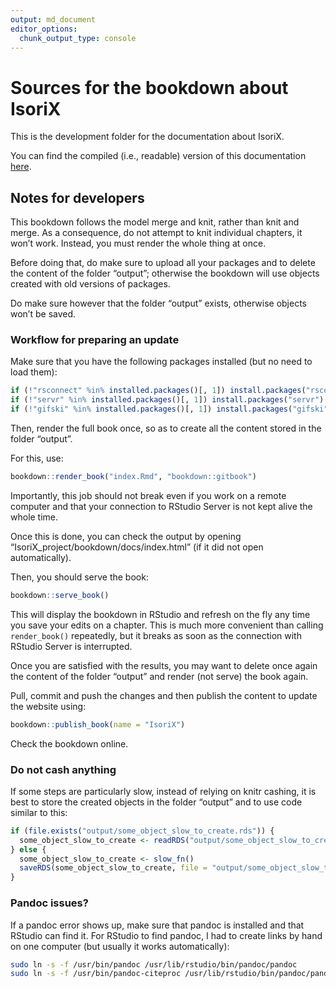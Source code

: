 ```yaml
---
output: md_document
editor_options: 
  chunk_output_type: console
---
```


# Sources for the bookdown about IsoriX

This is the development folder for the documentation about IsoriX.

You can find the compiled (i.e., readable) version of this documentation [here](https://bookdown.org/content/782/).

## Notes for developers

This bookdown follows the model merge and knit, rather than knit and merge.
As a consequence, do not attempt to knit individual chapters, it won't work.
Instead, you must render the whole thing at once.

Before doing that, do make sure to upload all your packages and to delete the content of the folder "output"; otherwise the bookdown will use objects created with old versions of packages.

Do make sure however that the folder "output" exists, otherwise objects won't be saved.

### Workflow for preparing an update

Make sure that you have the following packages installed (but no need to load them):

```r
if (!"rsconnect" %in% installed.packages()[, 1]) install.packages("rsconnect")
if (!"servr" %in% installed.packages()[, 1]) install.packages("servr")
if (!"gifski" %in% installed.packages()[, 1]) install.packages("gifski")
```

Then, render the full book once, so as to create all the content stored in the folder "output".

For this, use:

```r
bookdown::render_book("index.Rmd", "bookdown::gitbook")
```

Importantly, this job should not break even if you work on a remote computer and that your connection to RStudio Server is not kept alive the whole time.

Once this is done, you can check the output by opening "IsoriX_project/bookdown/docs/index.html" (if it did not open automatically).

Then, you should serve the book:

```r
bookdown::serve_book()
```

This will display the bookdown in RStudio and refresh on the fly any time you save your edits on a chapter.
This is much more convenient than calling `render_book()` repeatedly, but it breaks as soon as the connection with RStudio Server is interrupted.

Once you are satisfied with the results, you may want to delete once again the content of the folder "output" and render (not serve) the book again.

Pull, commit and push the changes and then publish the content to update the website using:

```r
bookdown::publish_book(name = "IsoriX")
```

Check the bookdown online.


### Do not cash anything

If some steps are particularly slow, instead of relying on knitr cashing, it is best to store the created objects in the folder "output" and to use code similar to this:

```r
if (file.exists("output/some_object_slow_to_create.rds")) {
  some_object_slow_to_create <- readRDS("output/some_object_slow_to_create.rds")
} else {
  some_object_slow_to_create <- slow_fn()
  saveRDS(some_object_slow_to_create, file = "output/some_object_slow_to_create.rds", compress = "xz")
}
```

### Pandoc issues?

If a pandoc error shows up, make sure that pandoc is installed and that RStudio can find it.
For RStudio to find pandoc, I had to create links by hand on one computer (but usually it works automatically):

```bash
sudo ln -s -f /usr/bin/pandoc /usr/lib/rstudio/bin/pandoc/pandoc
sudo ln -s -f /usr/bin/pandoc-citeproc /usr/lib/rstudio/bin/pandoc/pandoc-citeproc
```
